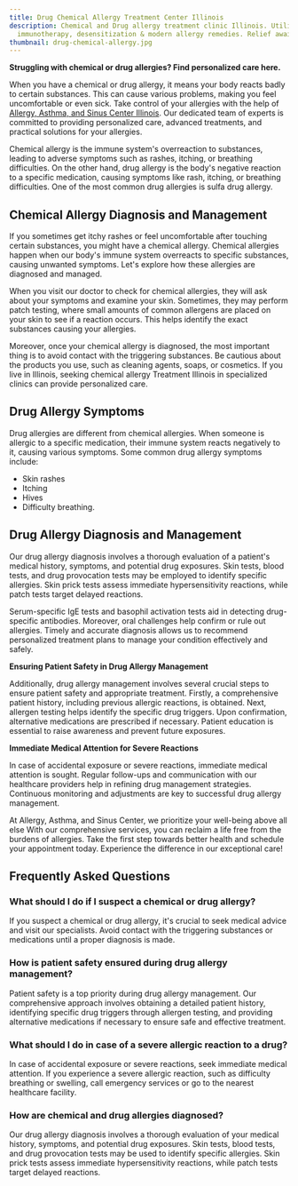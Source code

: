 ```yaml
---
title: Drug Chemical Allergy Treatment Center Illinois
description: Chemical and Drug allergy treatment clinic Illinois. Utilizing
  immunotherapy, desensitization & modern allergy remedies. Relief awaits.
thumbnail: drug-chemical-allergy.jpg
---
```

**Struggling with chemical or drug allergies? Find personalized care here.**

When you have a chemical or drug allergy, it means your body reacts badly to certain substances. This can cause various problems, making you feel uncomfortable or even sick. Take control of your allergies with the help of [Allergy, Asthma, and Sinus Center Illinois](https://aascmed.com/). Our dedicated team of experts is committed to providing personalized care, advanced treatments, and practical solutions for your allergies.

Chemical allergy is the immune system's overreaction to substances, leading to adverse symptoms such as rashes, itching, or breathing difficulties. On the other hand, drug allergy is the body's negative reaction to a specific medication, causing symptoms like rash, itching, or breathing difficulties. One of the most common drug allergies is sulfa drug allergy.

## Chemical Allergy Diagnosis and Management 

If you sometimes get itchy rashes or feel uncomfortable after touching certain substances, you might have a chemical allergy. Chemical allergies happen when our body's immune system overreacts to specific substances, causing unwanted symptoms. Let's explore how these allergies are diagnosed and managed.

When you visit our doctor to check for chemical allergies, they will ask about your symptoms and examine your skin. Sometimes, they may perform patch testing, where small amounts of common allergens are placed on your skin to see if a reaction occurs. This helps identify the exact substances causing your allergies.

Moreover, once your chemical allergy is diagnosed, the most important thing is to avoid contact with the triggering substances. Be cautious about the products you use, such as cleaning agents, soaps, or cosmetics. If you live in Illinois, seeking chemical allergy Treatment Illinois in specialized clinics can provide personalized care.

## Drug Allergy Symptoms

Drug allergies are different from chemical allergies. When someone is allergic to a specific medication, their immune system reacts negatively to it, causing various symptoms. Some common drug allergy symptoms include:

- Skin rashes
- Itching
- Hives
- Difficulty breathing.

## Drug Allergy Diagnosis and Management 

Our drug allergy diagnosis involves a thorough evaluation of a patient's medical history, symptoms, and potential drug exposures. Skin tests, blood tests, and drug provocation tests may be employed to identify specific allergies. Skin prick tests assess immediate hypersensitivity reactions, while patch tests target delayed reactions. 

Serum-specific IgE tests and basophil activation tests aid in detecting drug-specific antibodies. Moreover, oral challenges help confirm or rule out allergies. Timely and accurate diagnosis allows us to recommend personalized treatment plans to manage your condition effectively and safely.

**Ensuring Patient Safety in Drug Allergy Management**

Additionally, drug allergy management involves several crucial steps to ensure patient safety and appropriate treatment. Firstly, a comprehensive patient history, including previous allergic reactions, is obtained. Next, allergen testing helps identify the specific drug triggers. Upon confirmation, alternative medications are prescribed if necessary. Patient education is essential to raise awareness and prevent future exposures. 

**Immediate Medical Attention for Severe Reactions**

In case of accidental exposure or severe reactions, immediate medical attention is sought. Regular follow-ups and communication with our healthcare providers help in refining drug management strategies. Continuous monitoring and adjustments are key to successful drug allergy management.

At Allergy, Asthma, and Sinus Center, we prioritize your well-being above all else With our comprehensive services, you can reclaim a life free from the burdens of allergies. Take the first step towards better health and schedule your appointment today. Experience the difference in our exceptional care!

<ContactBanner />

## Frequently Asked Questions

### What should I do if I suspect a chemical or drug allergy?

If you suspect a chemical or drug allergy, it's crucial to seek medical 
advice and visit our specialists. Avoid contact with the triggering 
substances or medications until a proper diagnosis is made.

### How is patient safety ensured during drug allergy management?

Patient safety is a top priority during drug allergy management. Our 
comprehensive approach involves obtaining a detailed patient history, 
identifying specific drug triggers through allergen testing, and 
providing alternative medications if necessary to ensure safe and 
effective treatment.

### What should I do in case of a severe allergic reaction to a drug?

In case of accidental exposure or severe reactions, seek immediate 
medical attention. If you experience a severe allergic reaction, such as
 difficulty breathing or swelling, call emergency services or go to the 
nearest healthcare facility.

### How are chemical and drug allergies diagnosed?

Our drug allergy diagnosis involves a thorough evaluation of your 
medical history, symptoms, and potential drug exposures. Skin tests, 
blood tests, and drug provocation tests may be used to identify specific
 allergies. Skin prick tests assess immediate hypersensitivity 
reactions, while patch tests target delayed reactions.
